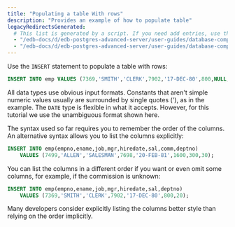 ```yaml
---
title: "Populating a table With rows"
description: "Provides an example of how to populate table"
legacyRedirectsGenerated:
  # This list is generated by a script. If you need add entries, use the `legacyRedirects` key.
  - "/edb-docs/d/edb-postgres-advanced-server/user-guides/database-compatibility-for-oracle-developers-guide/9.6/Database_Compatibility_for_Oracle_Developers_Guide_v9.6.1.012.html"
  - "/edb-docs/d/edb-postgres-advanced-server/user-guides/database-compatibility-for-oracle-developers-guide/9.5/Database_Compatibility_for_Oracle_Developers_Guide.1.012.html"
---
```


<div id="populating_a_table_with_rows" class="registered_link"></div>

Use the `INSERT` statement to populate a table with rows:

```sql
INSERT INTO emp VALUES (7369,'SMITH','CLERK',7902,'17-DEC-80',800,NULL,20);
```

All data types use obvious input formats. Constants that aren't simple numeric values usually are surrounded by single quotes ('), as in the example. The `DATE` type is flexible in what it accepts. However, for this tutorial we use the unambiguous format shown here.

The syntax used so far requires you to remember the order of the columns. An alternative syntax allows you to list the columns explicitly:

```sql
INSERT INTO emp(empno,ename,job,mgr,hiredate,sal,comm,deptno)
    VALUES (7499,'ALLEN','SALESMAN',7698,'20-FEB-81',1600,300,30);
```

You can list the columns in a different order if you want or even omit some columns, for example, if the commission is unknown:

```sql
INSERT INTO emp(empno,ename,job,mgr,hiredate,sal,deptno)
    VALUES (7369,'SMITH','CLERK',7902,'17-DEC-80',800,20);
```

Many developers consider explicitly listing the columns better style than relying on the order implicitly.

